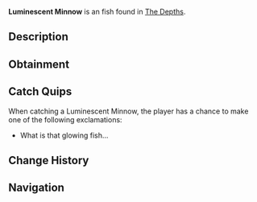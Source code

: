 {{FishInfobox
|image          = Luminescent Minnow.png
|rarity         = Unusual
|sea            = First Sea
|location       = [[The Depths]]
|sublocation    = 
|sources        = Fishing Rod
|radar_location = 
|xp             = 30
|weather        = 
|time           = Night
|season         = Spring
|bait           = Seaweed
|base_weight    = 0.8
|base_value     = 120
|weight_range   = 0.6
|base_chance    = 60
|base_resil     = 80
}}
'''Luminescent Minnow''' is an {{Rarity|Unusual}} fish found in [[The Depths]].

== Description ==
{{Description|A tiny, glowing fish that sparkles like a gem, illuminating the dark waters.|Bestiary Entry}}

== Obtainment ==
{{Description|Found in shallow caves under glowing coral clusters.|Bestiary Hint}}
{{Fish Availability|
The Depths
The Depths/Absolute Darkness
|top_rods      = 
Ethereal Prism Rod\146824.73\227552.25;
Leviathan's Fang Rod\142796.21\193955.59;
No-Life Rod\142263.3\142263.3;
Fast Rod\141677.84\141677.84;
Training Rod\141570.36\178263.09;
Flimsy Rod\117116.84\107897.05;
Magnet Rod\91587.61\88111.07;
Kraken Rod\120369.5\177407.81;
Seraphic Rod\141502.55\141502.55;
Challenger's Rod\129519.05\129519.05;
Rod Of The Forgotten Fang\129211.72\129211.72;
Depthseeker Rod\128687.94\110470.66;
Avalanche Rod\127628.08\99158.69;
Verdant Shear Rod\127050.64\120861.3;
Blazebringer Rod\121954.88\113945.84;
Zeus Rod\121147.39\120772.6;
Volcanic Rod\118324.09\91648.49;
Rod Of The Depths\117521.41\117521.41;
Trident Rod\116715.55\99570.35;
Free Spirit Rod\115038.09\99393.34;
Rod Of The Exalted One\113343.81\135311.23;
Steady Rod\68097.44\42688.12
|recommended   = Ethereal Prism Rod
}}

== Catch Quips ==
When catching a Luminescent Minnow, the player has a chance to make one of the following exclamations:
* What is that glowing fish...

== Change History ==
{{Change History|{{subst:Current Version}}}}

== Navigation ==
{{Fish Navbox|The Depths}}